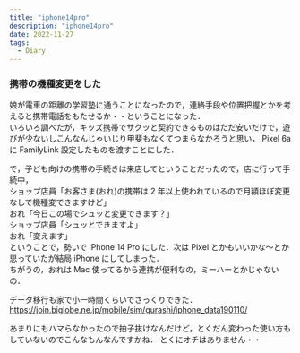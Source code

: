 ```yaml
---
title: "iphone14pro"
description: "iphone14pro"
date: 2022-11-27
tags:
  - Diary
---
```


### 携帯の機種変更をした

娘が電車の距離の学習塾に通うことになったので，連絡手段や位置把握とかを考えると携帯電話をもたせるか・・ということになった．  
いろいろ調べたが，キッズ携帯でサクッと契約できるものはただ安いだけで，遊びが少ないしこんなんじゃいじり甲斐もなくてつまらなかろうと思い，
Pixel 6a に FamilyLink 設定したものを渡すことにした．

で，子ども向けの携帯の手続きは来店してということだったので，店に行って手続中，  
ショップ店員「お客さま(おれ)の携帯は 2 年以上使われているので月額ほぼ変更なしで機種変できますけど」  
おれ「今日この場でシュッと変更できます？」  
ショップ店員「シュッとできますよ」  
おれ「変えます」  
ということで，勢いで iPhone 14 Pro にした．次は Pixel とかもいいかな〜とか思っていたが結局 iPhone にしてしまった．  
ちがうの，おれは Mac 使ってるから連携が便利なの，ミーハーとかじゃないの．

データ移行も家で小一時間くらいでさっくりできた．  
https://join.biglobe.ne.jp/mobile/sim/gurashi/iphone_data190110/

あまりにもハマらなかったので拍子抜けなんだけど，とくだん変わった使い方もしていないのでこんなもんなんですかね．
とくにオチはありません・・

